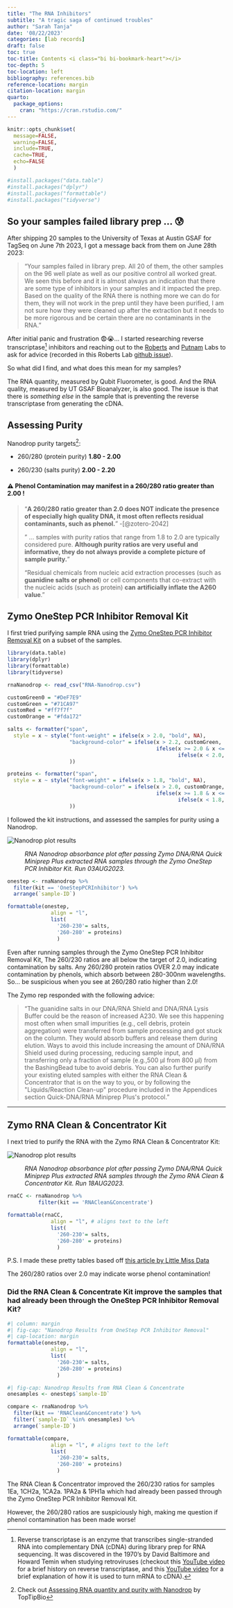 ```yaml
---
title: "The RNA Inhibitors"
subtitle: "A tragic saga of continued troubles"
author: "Sarah Tanja"
date: '08/22/2023'
categories: [lab records]
draft: false
toc: true
toc-title: Contents <i class="bi bi-bookmark-heart"></i>
toc-depth: 5
toc-location: left
bibliography: references.bib
reference-location: margin
citation-location: margin
quarto:
  package_options:
    cran: "https://cran.rstudio.com/"
---
```


```r
knitr::opts_chunk$set(
  message=FALSE,
  warning=FALSE,
  include=TRUE,
  cache=TRUE,
  echo=FALSE
  )
```

```r
#install.packages("data.table")
#install.packages("dplyr")
#install.packages("formattable")
#install.packages("tidyverse")
```

## So your samples failed library prep ... 😰

After shipping 20 samples to the University of Texas at Austin GSAF for TagSeq on June 7th 2023, I got a message back from them on June 28th 2023:

> "Your samples failed in library prep. All 20 of them, the other samples on the 96 well plate as well as our positive control all worked great. We seen this before and it is almost always an indication that there are some type of inhibitors in your samples and it impacted the prep. Based on the quality of the RNA there is nothing more we can do for them, they will not work in the prep until they have been purified, I am not sure how they were cleaned up after the extraction but it needs to be more rigorous and be certain there are no contaminants in the RNA."

After initial panic and frustration 😨😭... I started researching reverse transcriptase[^1] inhibitors and reaching out to the [Roberts](https://robertslab.github.io/resources/) and [Putnam](http://putnamlab.com/) Labs to ask for advice (recorded in this Roberts Lab [github issue](https://github.com/RobertsLab/resources/issues/1670)).

[^1]: Reverse transcriptase is an enzyme that transcribes single-stranded RNA into complementary DNA (cDNA) during library prep for RNA sequencing. It was discovered in the 1970's by David Baltimore and Howard Temin when studying retroviruses (checkout this [YouTube video](https://www.youtube.com/watch?app=desktop&v=v9EL8V-6la4) for a brief history on reverse transcriptase, and this [YouTube video](https://www.youtube.com/watch?v=POEDYHKyYDk) for a brief explanation of how it is used to turn mRNA to cDNA).

So what did I find, and what does this mean for my samples?

The RNA quantity, measured by Qubit Fluorometer, is good. And the RNA quality, measured by UT GSAF Bioanalyzer, is also good. The issue is that there is *something else* in the sample that is preventing the reverse transcriptase from generating the cDNA.

## Assessing Purity

Nanodrop purity targets[^2]:

[^2]: Check out [Assessing RNA quantity and purity with Nanodrop](https://toptipbio.com/the-nanodrop-results-explained/) by TopTipBio

-   260/280 (protein purity) **1.80 - 2.00**

-   260/230 (salts purity) **2.00 - 2.20**

#### ⚠️ Phenol Contamination may manifest in a 260/280 ratio greater than 2.00 !

> "**A 260/280 ratio greater than 2.0 does NOT indicate the presence of especially high quality DNA, it most often reflects residual contaminants, such as phenol.**" -[@zotero-2042]
>
> " ... samples with purity ratios that range from 1.8 to 2.0 are typically considered pure. **Although purity ratios are very useful and informative, they do not always provide a complete picture of sample purity.**"
>
> "Residual chemicals from nucleic acid extraction processes (such as **guanidine salts or phenol**) or cell components that co-extract with the nucleic acids (such as protein) **can** **artificially inflate the A260 value**."

## Zymo OneStep PCR Inhibitor Removal Kit

I first tried purifying sample RNA using the [Zymo OneStep PCR Inhibitor Removal Kit](https://www.zymoresearch.com/collections/onestep-pcr-inhibitor-removal-kits) on a subset of the samples.

```r
library(data.table)
library(dplyr)
library(formattable)
library(tidyverse)
```

```r
rnaNanodrop <- read_csv("RNA-Nanodrop.csv")
```

```r
customGreen0 = "#DeF7E9"
customGreen = "#71CA97"
customRed = "#ff7f7f"
customOrange = "#fda172"
```

```r
salts <- formatter("span",
  style = x ~ style("font-weight" = ifelse(x > 2.0, "bold", NA),
                    "background-color" = ifelse(x > 2.2, customGreen,
                                                ifelse(x >= 2.0 & x <= 2.2, customGreen0,
                                                       ifelse(x < 2.0, customRed, "inherit")))
                    ))

proteins <- formatter("span",
  style = x ~ style("font-weight" = ifelse(x > 1.8, "bold", NA),
                    "background-color" = ifelse(x > 2.0, customOrange,
                                                ifelse(x >= 1.8 & x <= 2.0, customGreen,
                                                       ifelse(x < 1.8, customRed, "inherit")))
                    ))

```

I followed the kit instructions, and assessed the samples for purity using a Nanodrop.

![Nanodrop plot results](nanodrop_plot_03AUG23.jpg)

:   *RNA Nanodrop absorbance plot after passing Zymo DNA/RNA Quick Miniprep Plus extracted RNA samples through the Zymo OneStep PCR Inhibitor Kit. Run 03AUG2023.*

```r
onestep <- rnaNanodrop %>% 
  filter(kit == 'OneStepPCRInhibitor') %>% 
  arrange(`sample-ID`)

formattable(onestep,
              align = "l",
              list(
                '260-230'= salts,
                '260-280' = proteins)
                )
```

::: {.callout-warning appearance="simple"}
Even after running samples through the Zymo OneStep PCR Inhibitor Removal Kit, The 260/230 ratios are all below the target of 2.0, indicating contamination by salts. Any 260/280 protein ratios OVER 2.0 may indicate contamination by phenols, which absorb between 280-300nm wavelengths. So... be suspicious when you see at 260/280 ratio higher than 2.0!
:::

The Zymo rep responded with the following advice:

> "The guanidine salts in our DNA/RNA Shield and DNA/RNA Lysis Buffer could be the reason of increased A230. We see this happening most often when small impurities (e.g., cell debris, protein aggregation) were transferred from sample processing and got stuck on the column. They would absorb buffers and release them during elution. Ways to avoid this include increasing the amount of DNA/RNA Shield used during processing, reducing sample input, and transferring only a fraction of sample (e.g.,500 µl from 800 µl) from the BashingBead tube to avoid debris. You can also further purify your existing eluted samples with either the RNA Clean & Concentrator that is on the way to you, or by following the \"Liquids/Reaction Clean-up\" procedure included in the Appendices section Quick-DNA/RNA Miniprep Plus\'s protocol."

------------------------------------------------------------------------

## Zymo RNA Clean & Concentrator Kit

I next tried to purify the RNA with the Zymo RNA Clean & Concentrator Kit:

![Nanodrop plot results](18aug23_drop_plot.jpg)

:   *RNA Nanodrop absorbance plot after passing Zymo DNA/RNA Quick Miniprep Plus extracted RNA samples through the Zymo RNA Clean & Concentrator Kit. Run 18AUG2023.*

```r
rnaCC <- rnaNanodrop %>% 
          filter(kit == 'RNAClean&Concentrate')

formattable(rnaCC, 
              align = "l", # aligns text to the left
              list(
                '260-230'= salts,
                '260-280' = proteins)
                )
```

::: column-margin
P.S. I made these pretty tables based off [this article by Little Miss Data](https://www.littlemissdata.com/blog/prettytables)
:::

::: {.callout-warning appearance="simple"}
The 260/280 ratios over 2.0 may indicate worse phenol contamination!
:::

### Did the RNA Clean & Concentrate Kit improve the samples that had already been through the OneStep PCR Inhibitor Removal Kit?

```r
#| column: margin
#| fig-cap: "Nanodrop Results from OneStep PCR Inhibitor Removal"
#| cap-location: margin
formattable(onestep,
              align = "l",
              list(
                '260-230'= salts,
                '260-280' = proteins)
                )
```

```r
#| fig-cap: Nanodrop Results from RNA Clean & Concentrate
onesamples <- onestep$`sample-ID`

compare <- rnaNanodrop %>% 
  filter(kit == 'RNAClean&Concentrate') %>% 
  filter(`sample-ID` %in% onesamples) %>% 
  arrange(`sample-ID`)

formattable(compare, 
              align = "l", # aligns text to the left
              list(
                '260-230'= salts,
                '260-280' = proteins)
                )
```

::: {.callout-tip appearance="simple"}
The RNA Clean & Concentrator improved the 260/230 ratios for samples 1Ea, 1CH2a, 1CA2a. 1PA2a & 1PH1a which had already been passed through the Zymo OneStep PCR Inhibitor Removal Kit.
:::

::: {.callout-warning appearance="simple"}
However, the 260/280 ratios are suspiciously high, making me question if phenol contamination has been made worse!
:::
